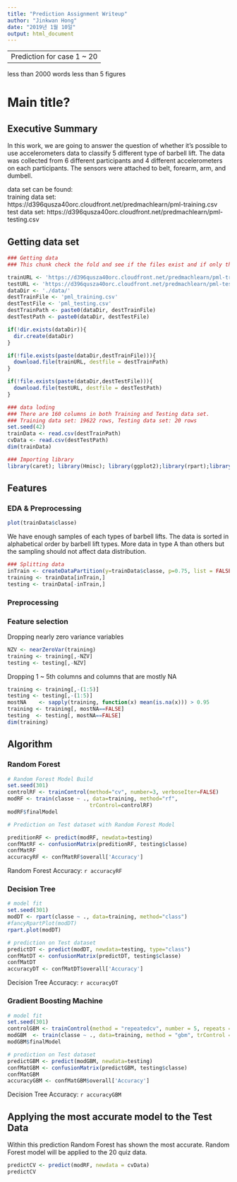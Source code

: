 ---
title: "Prediction Assignment Writeup"
author: "Jinkwan Hong"
date: "2019년 1월 10일"
output: html_document
---

---
Prediction for case 1 ~ 20
---

less than 2000 words
less than 5 figures

# Main title?

## Executive Summary

In this work, we are going to answer the question of whether it's possible to use accelerometers data to classify 5 different type of barbell lift. The data was collected from 6 different participants and 4 different accelerometers on each participants. The sensors were attached to belt, forearm, arm, and dumbell. 

data set can be found:  
training data set: https://d396qusza40orc.cloudfront.net/predmachlearn/pml-training.csv  
test data set: https://d396qusza40orc.cloudfront.net/predmachlearn/pml-testing.csv  


## Getting data set

```{r }
### Getting data
### This chunk check the fold and see if the files exist and if only they don't exist download the file from the URL given.

trainURL <- 'https://d396qusza40orc.cloudfront.net/predmachlearn/pml-training.csv'
testURL <- 'https://d396qusza40orc.cloudfront.net/predmachlearn/pml-testing.csv'
dataDir <- './data/'
destTrainFile <- 'pml_training.csv'
destTestFile <- 'pml_testing.csv'
destTrainPath <- paste0(dataDir, destTrainFile)
destTestPath <- paste0(dataDir, destTestFile)

if(!dir.exists(dataDir)){
  dir.create(dataDir)
} 

if(!file.exists(paste(dataDir,destTrainFile))){
  download.file(trainURL, destfile = destTrainPath)
}

if(!file.exists(paste(dataDir,destTestFile))){
  download.file(testURL, destfile = destTestPath)
}

```
```{r}
### data loding
### There are 160 columns in both Training and Testing data set.
### Training data set: 19622 rows, Testing data set: 20 rows
set.seed(42)
trainData <- read.csv(destTrainPath)
cvData <- read.csv(destTestPath)
dim(trainData)
```


```{r echo = FALSE}
### Importing library
library(caret); library(Hmisc); library(ggplot2);library(rpart);library(rpart.plot);library(gbm)
```

## Features

### EDA & Preprocessing

```{r}
plot(trainData$classe)
```
  

We have enough samples of each types of barbell lifts. The data is sorted in alphabetical order by barbell lift types. More data in type A than others but the sampling should not affect data distribution.

```{r}
### Splitting data
inTrain <- createDataPartition(y=trainData$classe, p=0.75, list = FALSE)
training <- trainData[inTrain,]
testing <- trainData[-inTrain,]
```

### Preprocessing

### Feature selection

Dropping nearly zero variance variables

```{r}
NZV <- nearZeroVar(training)
training <- training[,-NZV]
testing <- testing[,-NZV]
```

Dropping 1 ~ 5th columns and columns that are mostly NA

```{r}
training <- training[,-(1:5)]
testing <- testing[,-(1:5)]
mostNA    <- sapply(training, function(x) mean(is.na(x))) > 0.95
training <- training[, mostNA==FALSE]
testing  <- testing[, mostNA==FALSE]
dim(training)
```



## Algorithm

### Random Forest
```{r} 
# Random Forest Model Build
set.seed(301)
controlRF <- trainControl(method="cv", number=3, verboseIter=FALSE)
modRF <- train(classe ~ ., data=training, method="rf",
                          trControl=controlRF)
modRF$finalModel
```

```{r}
# Prediction on Test dataset with Random Forest Model

preditionRF <- predict(modRF, newdata=testing)
confMatRF <- confusionMatrix(preditionRF, testing$classe)
confMatRF
accuracyRF <- confMatRF$overall['Accuracy']
```

Random Forest Accuracy: `r accuracyRF`

### Decision Tree

```{r}
# model fit
set.seed(301)
modDT <- rpart(classe ~ ., data=training, method="class")
#fancyRpartPlot(modDT)
rpart.plot(modDT)

```

```{r}
# prediction on Test dataset
predictDT <- predict(modDT, newdata=testing, type="class")
confMatDT <- confusionMatrix(predictDT, testing$classe)
confMatDT
accuracyDT <- confMatDT$overall['Accuracy']
```
Decision Tree Accuracy: `r accuracyDT`

### Gradient Boosting Machine 

```{r}
# model fit
set.seed(301)
controlGBM <- trainControl(method = "repeatedcv", number = 5, repeats = 1)
modGBM  <- train(classe ~ ., data=training, method = "gbm", trControl = controlGBM, verbose = FALSE)
modGBM$finalModel
```

```{r}
# prediction on Test dataset
predictGBM <- predict(modGBM, newdata=testing)
confMatGBM <- confusionMatrix(predictGBM, testing$classe)
confMatGBM
accuracyGBM <- confMatGBM$overall['Accuracy']
```

Decision Tree Accuracy: `r accuracyGBM`

## Applying the most accurate model to the Test Data

Within this prediction Random Forest has shown the most accurate. Random Forest model will be applied to the 20 quiz data.


```{r}
predictCV <- predict(modRF, newdata = cvData)
predictCV
```